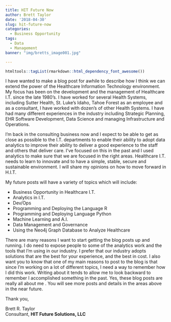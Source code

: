 ```yaml
---
title: HIT Future Now
author: Brett Taylor
date: '2018-04-30'
slug: hit-future-now
categories:
  - Business Opportunity
tags:
  - Data
  - Management
banner: "img/bretts_image001.jpg"

---
```


```r
htmltools::tagList(rmarkdown::html_dependency_font_awesome())
```

I have wanted to make a blog post for awhile to describe how I think we can extend the power of the Healthcare Information Technology environment.  My focus has been on the development and the management of Healthcare I.T. since the late 1980's.  I have worked for several Health Systems, including Sutter Health, St. Luke's Idaho, Tahoe Forest as an employee and as a consultant, I have worked with dozen's of other Health Systems.  I have had many different experiences in the industry including Strategic Planning, EHR Software Development, Data Science and managing Infrastructure and Operations.   


I'm back in the consulting business now and I expect to be able to get as close as possible to the I.T. departments to enable their ability to adopt data analytics to improve their ability to deliver a good experience to the staff and others that deliver care.  I've focused on this in the past and I used analytics to make sure that we are focused in the right areas.  Healthcare I.T. needs to learn to innovate and to have a simple, stable, secure and sustainable environment.  I will share my opinions on how to move forward in H.I.T.

My future posts will have a variety of topics which will include:

* Business Opportunity in Healthcare I.T.
* Analytics in I.T.
* Dev/Ops
* Programming and Deploying the Language R
* Programming and Deploying Language Python
* Machine Learning and A.I.
* Data Management and Governance
* Using the Neo4j Graph Database to Analyze Healthcare


There are many reasons I want to start getting the blog posts up and running.   I do need to expose people to some of the analytics work and the tools that I'm using in our industry.  I prefer that our industry adopts solutions that are the best for your experience, and the best in cost.  I also want you to know that one of my main reasons to post to the blog is that since I'm working on a lot of different topics, I need a way to remember how I did this work.   Writing about it tends to allow me to look backward to remember I accomplished something in the past.   Yes, these blog posts are really all about me <i class="fa fa-2x fa-male"></i>.
  You will see more posts and details in the areas above in the near future.

Thank you,      

Brett R. Taylor    
Consultant, __HIT Future Solutions, LLC__